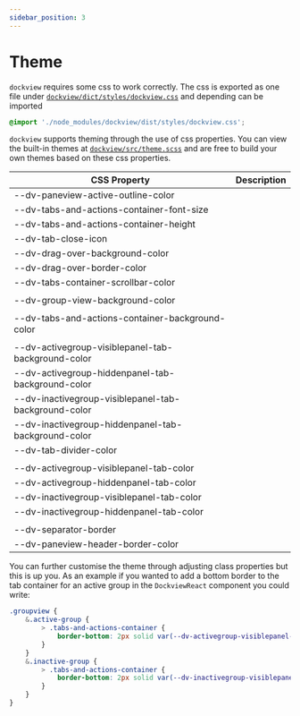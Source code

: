 ```yaml
---
sidebar_position: 3
---
```



# Theme

`dockview` requires some css to work correctly.
The css is exported as one file under [`dockview/dict/styles/dockview.css`](https://unpkg.com/browse/dockview@latest/dist/styles/dockview.css)
and depending can be imported

```css
@import './node_modules/dockview/dist/styles/dockview.css';
```

`dockview` supports theming through the use of css properties.
You can view the built-in themes at [`dockview/src/theme.scss`](https://github.com/mathuo/dockview/blob/master/packages/dockview/src/theme.scss)
and are free to build your own themes based on these css properties.

| CSS Property                                         | Description |
| ---------------------------------------------------- | ----------- |
| --dv-paneview-active-outline-color                   |             |
| --dv-tabs-and-actions-container-font-size            |             |
| --dv-tabs-and-actions-container-height               |             |
| --dv-tab-close-icon                                  |             |
| --dv-drag-over-background-color                      |             |
| --dv-drag-over-border-color                          |             |
| --dv-tabs-container-scrollbar-color                  |             |
|                                                      |             |
| --dv-group-view-background-color                     |             |
|                                                      |             |
| --dv-tabs-and-actions-container-background-color     |             |
|                                                      |             |
| --dv-activegroup-visiblepanel-tab-background-color   |             |
| --dv-activegroup-hiddenpanel-tab-background-color    |             |
| --dv-inactivegroup-visiblepanel-tab-background-color |             |
| --dv-inactivegroup-hiddenpanel-tab-background-color  |             |
| --dv-tab-divider-color                               |             |
|                                                      |             |
| --dv-activegroup-visiblepanel-tab-color              |             |
| --dv-activegroup-hiddenpanel-tab-color               |             |
| --dv-inactivegroup-visiblepanel-tab-color            |             |
| --dv-inactivegroup-hiddenpanel-tab-color             |             |
|                                                      |             |
| --dv-separator-border                                |             |
| --dv-paneview-header-border-color                    |             |

You can further customise the theme through adjusting class properties but this is up you.
As an example if you wanted to add a bottom border to the tab container for an active group in the `DockviewReact` component you could write:

```css
.groupview {
    &.active-group {
        > .tabs-and-actions-container {
            border-bottom: 2px solid var(--dv-activegroup-visiblepanel-tab-background-color);
        }
    }
    &.inactive-group {
        > .tabs-and-actions-container {
            border-bottom: 2px solid var(--dv-inactivegroup-visiblepanel-tab-background-color);
        }
    }
}
```

<div
    style={{
        height: '300px',
        backgroundColor: 'rgb(30,30,30)',
        color: 'white',
        margin: '20px 0px',
    }}
>
    <CustomCSSDockview />
</div>
